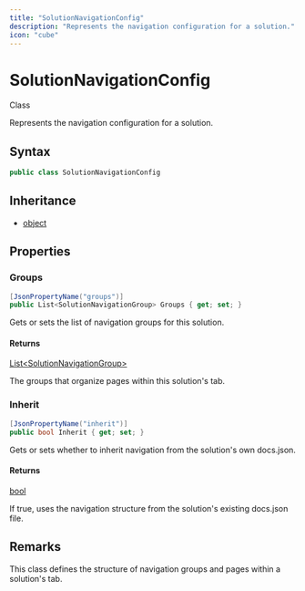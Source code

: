 ```yaml
---
title: "SolutionNavigationConfig"
description: "Represents the navigation configuration for a solution."
icon: "cube"
---
```


# SolutionNavigationConfig

<Badge variant="outline">Class</Badge>

Represents the navigation configuration for a solution.

## Syntax

```csharp
public class SolutionNavigationConfig
```

## Inheritance

- [object](https://learn.microsoft.com/dotnet/api/system.object)

## Properties

### Groups

```csharp
[JsonPropertyName("groups")]
public List<SolutionNavigationGroup> Groups { get; set; }
```

Gets or sets the list of navigation groups for this solution.

#### Returns

[List&lt;SolutionNavigationGroup&gt;](https://learn.microsoft.com/dotnet/api/system.collections.generic.list-1)

The groups that organize pages within this solution's tab.

### Inherit

```csharp
[JsonPropertyName("inherit")]
public bool Inherit { get; set; }
```

Gets or sets whether to inherit navigation from the solution's own docs.json.

#### Returns

[bool](https://learn.microsoft.com/dotnet/api/system.boolean)

If true, uses the navigation structure from the solution's existing docs.json file.


## Remarks

This class defines the structure of navigation groups and pages within a solution's tab.

